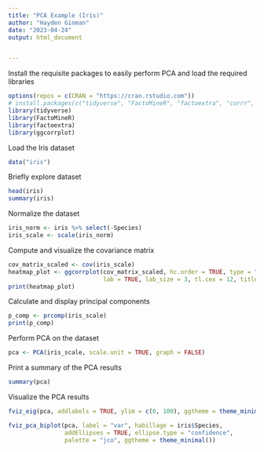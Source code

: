 ```yaml
---
title: "PCA Example (Iris)"
author: "Hayden Ginman"
date: "2023-04-24"
output: html_document


---
```

Install the requisite packages to easily perform PCA and load the required libraries
```r
options(repos = c(CRAN = "https://cran.rstudio.com"))
# install.packages(c("tidyverse", "FactoMineR", "factoextra", "corrr", "ggcorrplot"))
library(tidyverse)
library(FactoMineR)
library(factoextra)
library(ggcorrplot)

```
Load the Iris dataset
```r
data("iris")

```
Briefly explore dataset
```r
head(iris)
summary(iris)

```

Normalize the dataset
```r
iris_norm <- iris %>% select(-Species)
iris_scale <- scale(iris_norm)

```
Compute and visualize the covariance matrix
```r
cov_matrix_scaled <- cov(iris_scale)
heatmap_plot <- ggcorrplot(cov_matrix_scaled, hc.order = TRUE, type = "lower",
                           lab = TRUE, lab_size = 3, tl.cex = 12, title = "Heatmap of Covariance Matrix")
print(heatmap_plot)
```




Calculate and display principal components
```r
p_comp <- prcomp(iris_scale)
print(p_comp)

```
Perform PCA on the dataset
```r
pca <- PCA(iris_scale, scale.unit = TRUE, graph = FALSE)

```
Print a summary of the PCA results
```r
summary(pca)
```
Visualize the PCA results
```r
fviz_eig(pca, addlabels = TRUE, ylim = c(0, 100), ggtheme = theme_minimal())

fviz_pca_biplot(pca, label = "var", habillage = iris$Species,
                addEllipses = TRUE, ellipse.type = "confidence",
                palette = "jco", ggtheme = theme_minimal())

```